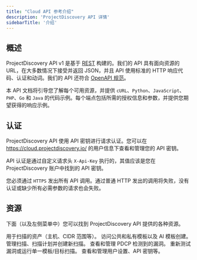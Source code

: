 ```yaml
---
title: "Cloud API 参考介绍"
description: 'ProjectDiscovery API 详情'
sidebarTitle: '介绍'
---
```


## 概述 

ProjectDiscovery API v1 是基于 [REST](http://en.wikipedia.org/wiki/Representational_State_Transfer) 构建的。我们的 API 具有面向资源的 URL，在大多数情况下接受并返回 JSON，并且 API 使用标准的 HTTP 响应代码、认证和动词。我们的 API 还符合 [OpenAPI 规范](https://www.openapis.org/)。

本 API 文档将引导您了解每个可用资源，并提供 `cURL`、`Python`、`JavaScript`、`PHP`、`Go` 和 `Java` 的代码示例。每个端点包括所需的授权信息和参数，并提供您期望获得的响应示例。

## 认证

ProjectDiscovery API 使用 API 密钥进行请求认证。您可以在 https://cloud.projectdiscovery.io/ 的用户信息下查看和管理您的 API 密钥。

API 认证是通过自定义请求头 `X-Api-Key` 执行的，其值应该是您在 ProjectDiscovery 账户中找到的 API 密钥。

您必须通过 `HTTPS` 发出所有 API 调用。通过普通 HTTP 发出的调用将失败，没有认证或缺少所有必需参数的请求也会失败。

## 资源
下面（以及左侧菜单中）您可以找到 ProjectDiscovery API 提供的各种资源。

<CardGroup cols={2}>
  <Card
    title="资产"
    icon="server"
    iconType="duotone"
   href="/api-reference/assets"
  >
    用于扫描的资产（主机、CIDR 范围等）。
  </Card>
  <Card
    title="模板"
    icon="puzzle"
    iconType="duotone"
    href="/api-reference/templates"
  >
    访问公共和私有模板以及 AI 模板创建。
  </Card>
  <Card
    title="扫描"
    icon="radar"
    iconType="duotone"
    href="/api-reference/scans"
  >
    管理扫描、扫描计划并创建新扫描。
  </Card>
  <Card
    title="结果"
    icon="ballot-check"
    iconType="duotone"
    href="/api-reference/results"
  >
    查看和管理 PDCP 检测到的漏洞。
  </Card>
  <Card
    title="重新测试"
    icon="microscope"
    iconType="duotone"
    href="/api-reference/retest"
  >
    重新测试漏洞或运行单一模板/目标扫描。
  </Card>
  <Card
    title="用户"
    icon="user"
    iconType="duotone"
    href="/api-reference/results"
  >
    查看和管理用户设置、API 密钥等。
  </Card>
</CardGroup>